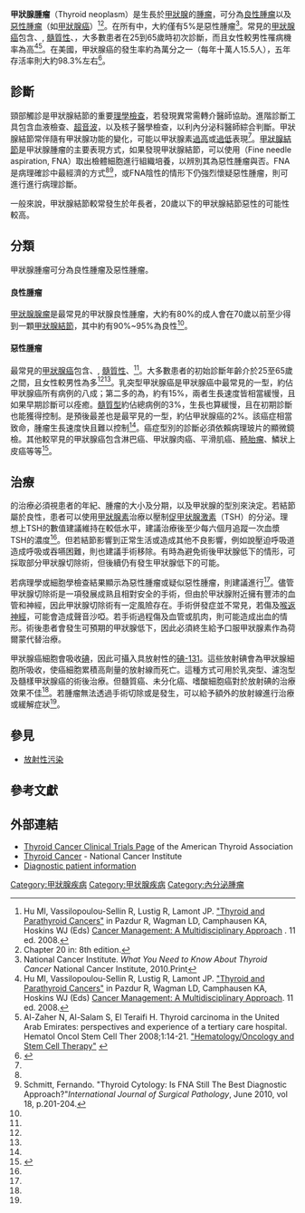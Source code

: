 
[[Category:甲狀腺疾病|Category:甲狀腺疾病]]

{{Infobox medical condition (new)
| name            = <!--{{PAGENAME}} by default-->
| synonym         = 
| image           = Thyroid lar ani.gif
| image_size      = 
| alt             = 
| caption         = 甲狀腺解剖
| pronounce       = 
| specialty       = <!-- from Wikidata, can be overwritten -->
| symptoms        =
| complications   =
| onset           =
| duration        =
| types           = 
| causes          =
| risks           =
| diagnosis       =
| differential    =
| prevention      =
| treatment       =
| medication      =
| prognosis       =
| frequency       =
| deaths          =
}}{{distinguish|甲狀腺腫}}
{{medical}}

'''甲狀腺腫瘤'''（Thyroid neoplasm）是生長於[[甲狀腺|甲狀腺]]的[[贅生物|腫瘤]]，可分為[[良性腫瘤|良性腫瘤]]以及[[惡性腫瘤|惡性腫瘤]]（如[[甲狀腺癌|甲狀腺癌]]）<ref name="hu">Hu MI, Vassilopoulou-Sellin R, Lustig R, Lamont JP. [http://www.cancernetwork.com/cancer-management-11/chapter05/article/10165/1402668 "Thyroid and Parathyroid Cancers"] {{Wayback|url=http://www.cancernetwork.com/cancer-management-11/chapter05/article/10165/1402668|date=20100228072652}} in Pazdur R, Wagman LD, Camphausen KA, Hoskins WJ (Eds) [http://www.cancernetwork.com/cancer-management-11/ Cancer Management: A Multidisciplinary Approach] {{Wayback|url=http://www.cancernetwork.com/cancer-management-11/|date=20131004224102}}. 11 ed. 2008.</ref><ref name="Kumar20"> Chapter 20 in: {{cite book|author=Mitchell, Richard Sheppard; Kumar, Vinay; Abbas, Abul K.; Fausto, Nelson|title=Robbins Basic Pathology|publisher=Saunders|location=Philadelphia|year=|pages=|isbn=1-4160-2973-7|oclc=|doi=}} 8th edition. </ref>。在所有{{tsl|en|thyroid nodules|甲狀腺結節|}}中，大約僅有5%是惡性腫瘤<ref name="na">National Cancer Institute. ''What You Need to Know About Thyroid Cancer'' National Cancer Institute, 2010.Print</ref>。常見的[[甲狀腺癌|甲狀腺癌]]包含{{tsl|en|papillary thyroid cancer|乳突性甲狀腺癌|乳突性}}、{{tsl|en|follicular thyroid cancer|濾泡性甲狀腺癌|濾泡性}}, [[甲狀腺髓質癌|髓質性]]、{{tsl|en|anaplastic thyroid cancer|未分化性甲狀腺癌|未分化性}}，大多數患者在25到65歲時初次診斷，而且女性較男性罹病機率為高<ref name="hu">Hu MI, Vassilopoulou-Sellin R, Lustig R, Lamont JP. [http://www.cancernetwork.com/cancer-management-11/chapter05/article/10165/1402668 "Thyroid and Parathyroid Cancers"] in Pazdur R, Wagman LD, Camphausen KA, Hoskins WJ (Eds) [http://www.cancernetwork.com/cancer-management-11/ Cancer Management: A Multidisciplinary Approach]. 11 ed. 2008.</ref><ref name="hemoncstem.net">Al-Zaher N, Al-Salam S, El Teraifi H. Thyroid carcinoma in the United Arab Emirates: perspectives and experience of a tertiary care hospital. Hematol Oncol Stem Cell Ther 2008;1:14-21. [http://www.hemoncstem.net "Hematology/Oncology and Stem Cell Therapy"] {{Wayback|url=http://www.hemoncstem.net/ |date=20130528144839 }}</ref>。在美國，甲狀腺癌的發生率約為萬分之一（每年十萬人15.5人），五年存活率則大約98.3%左右<ref>{{Cite web|title=Cancer of the Thyroid - Cancer Stat Facts|url=https://seer.cancer.gov/statfacts/html/thyro.html|access-date=2021-07-17|work=SEER|language=en|archive-date=2017-07-15|archive-url=https://web.archive.org/web/20170715175910/https://seer.cancer.gov/statfacts/html/thyro.html|dead-url=no}}</ref>。

==診斷==
{{Further|甲狀腺結節}}
頸部觸診是甲狀腺結節的重要[[理學檢查|理學檢查]]，若發現異常需轉介醫師協助。進階診斷工具包含血液檢查、[[超聲波|超音波]]，以及核子醫學檢查，以利內分泌科醫師綜合判斷。甲狀腺結節常伴隨有甲狀腺功能的變化，可能以甲狀腺素[[甲状腺功能亢进症|過高]]或[[甲狀腺機能低下症|過低]]表現<ref name="na" />。[[甲狀腺結節|甲狀腺結節]]是甲狀腺腫瘤的主要表現方式，如果發現甲狀腺結節，可以使用{{tsl|en|fine needle aspiration|針吸細胞活檢術|}}（Fine needle aspiration, FNA）取出檢體細胞進行組織培養，以辨別其為惡性腫瘤與否。FNA是病理確診中最經濟的方式<ref name="na" /><ref>Schmitt, Fernando. "Thyroid Cytology: Is FNA Still The Best Diagnostic Approach?"''International Journal of Surgical Pathology'', June 2010, vol 18, p.201-204.</ref>，或FNA陰性的情形下仍強烈懷疑惡性腫瘤，則可進行{{tsl|en|thyroidectomy|甲狀腺切除術|}}進行病理診斷。

一般來說，甲狀腺結節較常發生於年長者，20歲以下的甲狀腺結節惡性的可能性較高。

==分類==
甲狀腺腫瘤可分為良性腫瘤及惡性腫瘤。

====良性腫瘤====
[[甲狀腺腺瘤|甲狀腺腺瘤]]是最常見的甲狀腺良性腫瘤，大約有80%的成人會在70歲以前至少得到一顆[[甲狀腺結節|甲狀腺結節]]，其中約有90%~95%為良性<ref name="na" />。

====惡性腫瘤====
{{main|甲狀腺癌}}
最常見的[[甲狀腺癌|甲狀腺癌]]包含{{tsl|en|papillary thyroid cancer|乳突性甲狀腺癌|乳突性}}、{{tsl|en|follicular thyroid cancer|濾泡性甲狀腺癌|濾泡性}}, [[甲狀腺髓質癌|髓質性]]、{{tsl|en|anaplastic thyroid cancer|未分化性甲狀腺癌|未分化性}}<ref name="hu" />。大多數患者的初始診斷年齡介於25至65歲之間，且女性較男性為多<ref name="hu" /><ref name="hemoncstem.net" />。乳突型甲狀腺癌是甲狀腺癌中最常見的一型，約佔甲狀腺癌所有病例的八成；第二多的為{{tsl|en|follicular thyroid cancer|濾泡性甲狀腺癌|濾泡型}}，約有15%，兩者生長速度皆相當緩慢，且如果早期診斷可以痊癒。[[甲狀腺髓質癌|髓質型]]約佔總病例的3%，生長也算緩慢，且在初期診斷也能獲得控制。{{tsl|en|anaplastic thyroid cancer|未分化性甲狀腺癌|未分化型}}是預後最差也是最罕見的一型，約佔甲狀腺癌的2%。該癌症相當致命，腫瘤生長速度快且難以控制<ref name="na" />。癌症型別的診斷必須依賴病理玻片的顯微鏡檢。其他較罕見的甲狀腺癌包含淋巴癌、甲狀腺肉癌、平滑肌癌、[[畸胎瘤|畸胎瘤]]、鱗狀上皮癌等等<ref>{{cite book |editor1=DeLellis R.A. |editor2=Lloyd R.V. |editor3=Heitz P.U. |display-editors = 3 |editor4=Eng C. |title=World Health Organization Classification of Tumours. Pathology and Genetics of Tumours of Endocrine Organs |year=2004 |publisher=IARC Press |location=Lyon, France |pages=94–123 |isbn=978-92-832-2416-7}}</ref>。

==治療==
{{tsl|en|thyroid nodule|甲狀腺結節|}}的治療必須視患者的年紀、腫瘤的大小及分期，以及甲狀腺的型別來決定。若結節屬於良性，患者可以使用[[甲状腺素|甲狀腺素]]治療以壓制[[促甲状腺激素|促甲状腺激素]]（TSH）的分泌。理想上TSH的數值建議維持在較低水平，建議治療後至少每六個月追蹤一次血漿TSH的濃度<ref name="hu" />。但若結節影響到正常生活或造成其他不良影響，例如說壓迫呼吸道造成呼吸或吞嚥困難，則也建議手術移除。有時為避免術後甲狀腺低下的情形，可採取部分甲狀腺切除術，但後續仍有發生甲狀腺低下的可能。

若病理學或細胞學檢查結果顯示為惡性腫瘤或疑似惡性腫瘤，則建議進行{{tsl|en|thyroidectomy|甲狀腺切除術|}}<ref name="hu" />。儘管甲狀腺切除術是一項發展成熟且相對安全的手術，但由於甲狀腺附近擁有豐沛的血管和神經，因此甲狀腺切除術有一定風險存在。手術併發症並不常見，若傷及[[喉返神經|喉返神經]]，可能會造成聲音沙啞。若手術過程傷及血管或肌肉，則可能造成出血的情形。術後患者會發生可預期的甲狀腺低下，因此必須終生給予口服甲狀腺素作為荷爾蒙代替治療。

甲狀腺癌細胞會吸收[[碘|碘]]，因此可攝入具放射性的[[碘-131|碘-131]]。這些放射碘會為甲狀腺細胞所吸收，使癌細胞累積高劑量的放射線而死亡。這種方式可用於乳突型、濾泡型及髓樣甲狀腺癌的術後治療。但髓質癌、未分化癌、嗜酸細胞癌對於放射碘的治療效果不佳<ref name="hu" />。若腫瘤無法透過手術切除或是發生{{tsl|en|bone metastasis|腫瘤骨轉移|骨轉移}}，可以給予額外的放射線進行治療或緩解症狀<ref name="hu" />。

== 參見 ==
* [[放射性污染|放射性污染]]

==參考文獻==
{{reflist|2}}

==外部連結==
* [https://web.archive.org/web/20071212173802/http://www.thyroidtrials.org/ Thyroid Cancer Clinical Trials Page] of the American Thyroid Association
* [http://www.cancer.gov/cancertopics/types/thyroid Thyroid Cancer] {{Wayback|url=http://www.cancer.gov/cancertopics/types/thyroid |date=20130727102232 }}- National Cancer Institute
* [http://patients.uptodate.com/topic.asp?file=endocrin/11828 Diagnostic patient information] {{Wayback|url=http://patients.uptodate.com/topic.asp?file=endocrin%2F11828 |date=20061229001453 }}

{{Medical resources
| ICD10           = {{ICD10|C73}}, {{ICD10|D09.3}}, {{ICD10|D34}}, {{ICD10|D44.0}}
}}

{{Endocrine gland neoplasia}}

[[Category:甲状腺疾病|Category:甲状腺疾病]]
[[Category:內分泌腫瘤|Category:內分泌腫瘤]]